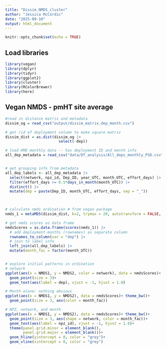 ```yaml
---
title: "Dissim_NMDS_cluster"
author: "Jessica McCordic"
date: "2025-09-10"
output: html_document
---
```


```r
knitr::opts_chunk$set(echo = TRUE)
```


## Load libraries

```r
library(vegan)
library(dplyr)
library(tidyr)
library(ggplot2)
library(cluster)
library(RColorBrewer)
library(here)

```

## Vegan NMDS - pmHT site average

```r
#read in distance matrix and metadata
dissim_og = read_csv("output/dissim_matrix_dep_month.csv")

# get rid of deployment column to make square matrix
dissim_dist = as.dist(dissim_og |>
                        select(-dep))

# load HMD monthly data -- has deployment ID and month info
all_dep_metadata = read_csv("data/Df_analysis/All_deps_monthly_PSD.csv")


# get grouping info from metadata
all_dep_labels <- all_dep_metadata |>
  select(network, npz_id, Dep_ID, year_UTC, month_UTC, effort_days) |>
  filter(effort_days >= 0.5*days_in_month(month_UTC)) |>
  distinct() |>
  mutate(dep = paste(Dep_ID, month_UTC, effort_days, sep = "_"))
  


# calculate nmds ordination # from vegan package
nmds_1 = metaMDS(dissim_dist, k=2, trymax = 20, autotransform = FALSE, plot = FALSE)

# get nmds scores as data frame
nmdsScores = as.data.frame(scores(nmds_1)) |>
  # add deployment-months (rownames) as separate column
  rownames_to_column(var = "dep") |>
  # join to label info
  left_join(all_dep_labels) |>
  mutate(month_fac = factor(month_UTC))


# explore initial patterns in ordination
# network 
ggplot(aes(x = NMDS1, y = NMDS2, color = network), data = nmdsScores)+ theme_bw()+
  geom_point(size = 3)+
  geom_text(aes(label = dep), vjust = -1, hjust = 1.0)

# Month alone: nothing obvious 
ggplot(aes(x = NMDS1, y = NMDS2), data = nmdsScores)+ theme_bw()+
  geom_point(size = 3, aes(color = month_fac))

# NPZ, network, and month
ggplot(aes(x = NMDS1, y = NMDS2), data = nmdsScores)+ theme_bw()+
  geom_point(size = 3, aes(shape = network, color = month_fac))+
  geom_text(aes(label = npz_id), vjust = -1, hjust = 1.0)+
  theme(panel.grid.minor = element_blank(), 
        panel.grid.major = element_blank())+
  geom_hline(yintercept = 0, color = "grey")+
  geom_vline(xintercept = 0, color = "grey")



```